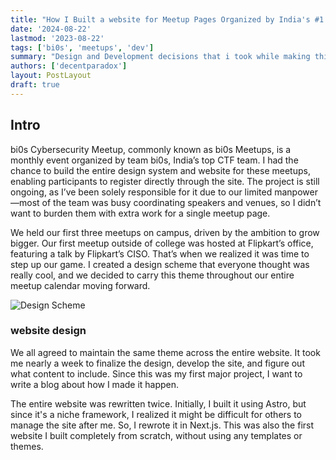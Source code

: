 ```yaml
---
title: "How I Built a website for Meetup Pages Organized by India's #1 CTF and Cybersecurity Research Team"
date: '2024-08-22'
lastmod: '2023-08-22'
tags: ['bi0s', 'meetups', 'dev']
summary: "Design and Development decisions that i took while making this website"
authors: ['decentparadox']
layout: PostLayout
draft: true
---
```


## Intro

bi0s Cybersecurity Meetup, commonly known as bi0s Meetups, is a monthly event organized by team bi0s, India’s top CTF team. I had the chance to build the entire design system and website for these meetups, enabling participants to register directly through the site. The project is still ongoing, as I’ve been solely responsible for it due to our limited manpower—most of the team was busy coordinating speakers and venues, so I didn’t want to burden them with extra work for a single meetup page.

We held our first three meetups on campus, driven by the ambition to grow bigger. Our first meetup outside of college was hosted at Flipkart’s office, featuring a talk by Flipkart’s CISO. That’s when we realized it was time to step up our game. I created a design scheme that everyone thought was really cool, and we decided to carry this theme throughout our entire meetup calendar moving forward.

![Design Scheme](/static/images/bi0s-meetups/designScheme.png)
### website design

We all agreed to maintain the same theme across the entire website. It took me nearly a week to finalize the design, develop the site, and figure out what content to include. Since this was my first major project, I want to write a blog about how I made it happen.

The entire website was rewritten twice. Initially, I built it using Astro, but since it's a niche framework, I realized it might be difficult for others to manage the site after me. So, I rewrote it in Next.js. This was also the first website I built completely from scratch, without using any templates or themes.
<CodeBlock
    src="bi0s-meetups/meetup-slug"
    language="typescript"
    scrollable
    fileName="src/main.ts"
    title="Main Meetup Page"
/>
